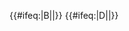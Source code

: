 {{#ifeq:{{{exclude}}}|B||{{NYCS time 2|B|icon=weekdaysonly|text=weekdays until 11:00 p.m.|time={{{time|}}}}}}} {{NYCS br|time={{{time|}}}}} {{#ifeq:{{{exclude}}}|D||{{NYCS time 2|D|icon=nightsonly|text=late nights|time={{{time|}}}}}}}